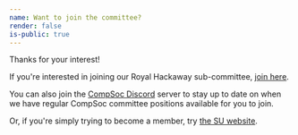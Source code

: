 ```yaml
---
name: Want to join the committee?
render: false
is-public: true
---
```


Thanks for your interest!

If you're interested in joining our Royal Hackaway sub-committee, [join here][1].

You can also join the [CompSoc Discord][2] server to stay up to date on when we have regular CompSoc committee positions available for you to join.

Or, if you're simply trying to become a member, try [the SU website][3].

[1]: https://forms.gle/JDShRhMXXsLzenRx9
[2]: https://dc.cmpsc.uk
[3]: https://www.su.rhul.ac.uk/societies/a-z/computing/#
